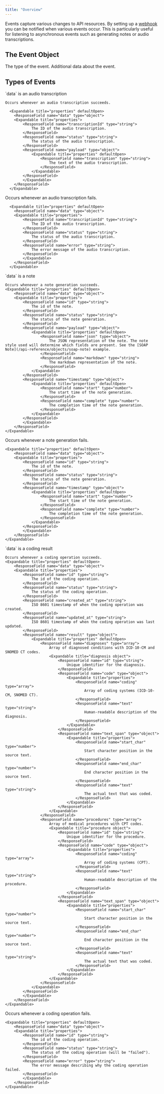 ```yaml
---
title: "Overview"
---
```


Events capture various changes to API resources.
By setting up a [webhook](/api-reference/events/webhooks) you can be notified when various events occur. 
This is particularly useful for listening to asynchronous events such as generating notes or audio transcriptions.

## The Event Object

<ResponseField name="type" type="string">
    The type of the event.
</ResponseField>

<ResponseField name="data" type="object">
    Additional data about the event. 
</ResponseField>

## Types of Events

<ResponseField name="audio_transcription.succeeded">
    `data` is an audio transcription

    Occurs whenever an audio transcription succeeds.

      <Expandable title="properties" defaultOpen>
        <ResponseField name="data" type="object">
        <Expandable title="properties">
            <ResponseField name="transcriptionId" type="string">
                The ID of the audio transcription.
            </ResponseField>
            <ResponseField name="status" type="string">
                The status of the audio transcription.
            </ResponseField>
            <ResponseField name="payload" type="object">
                <Expandable title="properties" defaultOpen>
                    <ResponseField name="transcription" type="string">
                        The text of the audio transcription.
                    </ResponseField>
                </Expandable>
            </ResponseField>
            </Expandable>
        </ResponseField>
      </Expandable>
</ResponseField>

<ResponseField name="audio_transcription.failed">
    Occurs whenever an audio transcription fails.

      <Expandable title="properties" defaultOpen>
        <ResponseField name="data" type="object">
        <Expandable title="properties">
            <ResponseField name="transcriptionId" type="string">
                The ID of the audio transcription.
            </ResponseField>
            <ResponseField name="status" type="string">
                The status of the audio transcription.
            </ResponseField>
            <ResponseField name="error" type="string">
                The error message of the audio transcription.
            </ResponseField>
            </Expandable>
        </ResponseField>
      </Expandable>
</ResponseField>

<ResponseField name="note_generation.succeeded">
    `data` is a note

    Occurs whenever a note generation succeeds.
    <Expandable title="properties" defaultOpen>
        <ResponseField name="data" type="object">
        <Expandable title="properties">
            <ResponseField name="id" type="string">
                The id of the note.
            </ResponseField>
            <ResponseField name="status" type="string">
                The status of the note generation.
            </ResponseField>
            <ResponseField name="payload" type="object">
                <Expandable title="properties" defaultOpen>
                    <ResponseField name="json" type="object">
                        The JSON representation of the note. The note style used will determine which fields are present. See the [SOAP Note](/api-reference/objects/soap-note) example.
                    </ResponseField>
                    <ResponseField name="markdown" type="string">
                        The markdown representation of the note.
                    </ResponseField>
                </Expandable>
            </ResponseField>
            <ResponseField name="timestamp" type="object">
                <Expandable title="properties" defaultOpen>
                    <ResponseField name="start" type="number">
                        The start time of the note generation.
                    </ResponseField>
                    <ResponseField name="complete" type="number">
                        The completion time of the note generation.
                    </ResponseField>
                </Expandable>
            </ResponseField>
            </Expandable>
        </ResponseField>
    </Expandable>
</ResponseField>

<ResponseField name="note_generation.failed">
    Occurs whenever a note generation fails.

    <Expandable title="properties" defaultOpen>
        <ResponseField name="data" type="object">
        <Expandable title="properties">
            <ResponseField name="id" type="string">
                The id of the note.
            </ResponseField>
            <ResponseField name="status" type="string">
                The status of the note generation.
            </ResponseField>
            <ResponseField name="timestamp" type="object">
                <Expandable title="properties" defaultOpen>
                    <ResponseField name="start" type="number">
                        The start time of the note generation.
                    </ResponseField>
                    <ResponseField name="complete" type="number">
                        The completion time of the note generation.
                    </ResponseField>
                </Expandable>
            </ResponseField>
            </Expandable>
        </ResponseField>
    </Expandable>
</ResponseField>

<ResponseField name="coding.succeeded">
    `data` is a coding result

    Occurs whenever a coding operation succeeds.
    <Expandable title="properties" defaultOpen>
        <ResponseField name="data" type="object">
        <Expandable title="properties">
            <ResponseField name="id" type="string">
                The id of the coding operation.
            </ResponseField>
            <ResponseField name="status" type="string">
                The status of the coding operation.
            </ResponseField>
            <ResponseField name="created_at" type="string">
                ISO 8601 timestamp of when the coding operation was created.
            </ResponseField>
            <ResponseField name="updated_at" type="string">
                ISO 8601 timestamp of when the coding operation was last updated.
            </ResponseField>
            <ResponseField name="result" type="object">
                <Expandable title="properties" defaultOpen>
                    <ResponseField name="diagnoses" type="array">
                        Array of diagnosed conditions with ICD-10-CM and SNOMED CT codes.
                        <Expandable title="diagnosis object">
                            <ResponseField name="id" type="string">
                                Unique identifier for the diagnosis.
                            </ResponseField>
                            <ResponseField name="code" type="object">
                                <Expandable title="properties">
                                    <ResponseField name="coding" type="array">
                                        Array of coding systems (ICD-10-CM, SNOMED CT).
                                    </ResponseField>
                                    <ResponseField name="text" type="string">
                                        Human-readable description of the diagnosis.
                                    </ResponseField>
                                </Expandable>
                            </ResponseField>
                            <ResponseField name="text_span" type="object">
                                <Expandable title="properties">
                                    <ResponseField name="start_char" type="number">
                                        Start character position in the source text.
                                    </ResponseField>
                                    <ResponseField name="end_char" type="number">
                                        End character position in the source text.
                                    </ResponseField>
                                    <ResponseField name="text" type="string">
                                        The actual text that was coded.
                                    </ResponseField>
                                </Expandable>
                            </ResponseField>
                        </Expandable>
                    </ResponseField>
                    <ResponseField name="procedures" type="array">
                        Array of medical procedures with CPT codes.
                        <Expandable title="procedure object">
                            <ResponseField name="id" type="string">
                                Unique identifier for the procedure.
                            </ResponseField>
                            <ResponseField name="code" type="object">
                                <Expandable title="properties">
                                    <ResponseField name="coding" type="array">
                                        Array of coding systems (CPT).
                                    </ResponseField>
                                    <ResponseField name="text" type="string">
                                        Human-readable description of the procedure.
                                    </ResponseField>
                                </Expandable>
                            </ResponseField>
                            <ResponseField name="text_span" type="object">
                                <Expandable title="properties">
                                    <ResponseField name="start_char" type="number">
                                        Start character position in the source text.
                                    </ResponseField>
                                    <ResponseField name="end_char" type="number">
                                        End character position in the source text.
                                    </ResponseField>
                                    <ResponseField name="text" type="string">
                                        The actual text that was coded.
                                    </ResponseField>
                                </Expandable>
                            </ResponseField>
                        </Expandable>
                    </ResponseField>
                </Expandable>
            </ResponseField>
            </Expandable>
        </ResponseField>
    </Expandable>
</ResponseField>

<ResponseField name="coding.failed">
    Occurs whenever a coding operation fails.

    <Expandable title="properties" defaultOpen>
        <ResponseField name="data" type="object">
        <Expandable title="properties">
            <ResponseField name="id" type="string">
                The id of the coding operation.
            </ResponseField>
            <ResponseField name="status" type="string">
                The status of the coding operation (will be "failed").
            </ResponseField>
            <ResponseField name="error" type="string">
                The error message describing why the coding operation failed.
            </ResponseField>
            </Expandable>
        </ResponseField>
    </Expandable>
</ResponseField>
